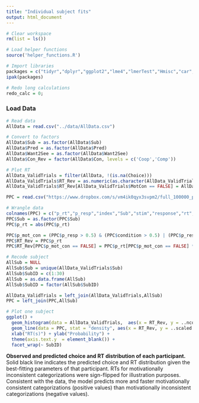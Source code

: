 ```yaml
---
title: "Individual subject fits"
output: html_document
---
```



```r
# Clear workspace
rm(list = ls())

# Load helper functions
source('helper_functions.R')

# Import libraries
packages = c("tidyr","dplyr","ggplot2","lme4","lmerTest","Hmisc","car","lmtest","Rarity","cowplot")
ipak(packages)

# Redo long calculations
redo_calc = 0;
```

### Load Data
```r
# Read data
AllData = read.csv("../data/AllData.csv")

# Convert to factors
AllData$Sub = as.factor(AllData$Sub)
AllData$Pred = as.factor(AllData$Pred)
AllData$Want2See = as.factor(AllData$Want2See)
AllData$Con_Rev = factor(AllData$Con, levels = c('Coop','Comp'))
```


```r
# Plot RT
AllData_ValidTrials = filter(AllData, !(is.na(Choice)))
AllData_ValidTrials$RT_Rev = as.numeric(as.character(AllData_ValidTrials$RT))
AllData_ValidTrials$RT_Rev[AllData_ValidTrials$MotCon == FALSE] = AllData_ValidTrials$RT_Rev[AllData_ValidTrials$MotCon == FALSE] * - 1

PPC = read.csv("https://www.dropbox.com/s/vm4ik0qyx3svpm2/full_100000_ppc_data.csv?dl=1", header = F)

# Wrangle data
colnames(PPC) = c("p_rt","p_resp","index","Sub","stim","response","rt","condition","mot_con")
PPC$Sub = as.factor(PPC$Sub)
PPC$p_rt = abs(PPC$p_rt)

PPC$p_mot_con = (PPC$p_resp > 0.5) & (PPC$condition > 0.5) | (PPC$p_resp < 0.5) & (PPC$condition < 0.5)
PPC$RT_Rev = PPC$p_rt
PPC$RT_Rev[PPC$p_mot_con == FALSE] = PPC$p_rt[PPC$p_mot_con == FALSE] * - 1

# Recode subject
AllSub = NULL
AllSub$Sub = unique(AllData_ValidTrials$Sub)
AllSub$SubID = c(1:30)
AllSub = as.data.frame(AllSub)
AllSub$SubID = factor(AllSub$SubID)

AllData_ValidTrials = left_join(AllData_ValidTrials,AllSub)
PPC = left_join(PPC,AllSub)

# Plot one subject
ggplot() + 
  geom_histogram(data = AllData_ValidTrials,  aes(x = RT_Rev, y = ..ncount..)) +
  geom_line(data = PPC, stat = "density", aes(x = RT_Rev, y = ..scaled..), size = 1.5) +
  xlab("RT(s)") + ylab("Probability") +
  theme(axis.text.y  = element_blank()) +
  facet_wrap(~ SubID)
```

**Observed and predicted choice and RT distribution of each participant.** Solid black line indicates the predicted choice and RT distribution given the best-fitting parameters of that participant. RTs for motivationally inconsistent categorizations were sign-flipped for illustration purposes. Consistent with the data, the model predicts more and faster motivationally consistent categorizations (positive values) than motivationally inconsistent categorizations (negative values).
